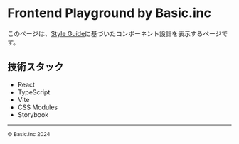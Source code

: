 # Frontend Playground by Basic.inc

このページは、[Style Guide](https://www.figma.com/file/QyEbYpNYPopRoG7k7KLSan/Styleguide?type=design&node-id=751-453&mode=design&t=lZwQPx9Z35HVVvVY-0)に基づいたコンポーネント設計を表示するページです。

## 技術スタック

- React
- TypeScript
- Vite
- CSS Modules
- Storybook

---

<small>© Basic.inc 2024</small>
